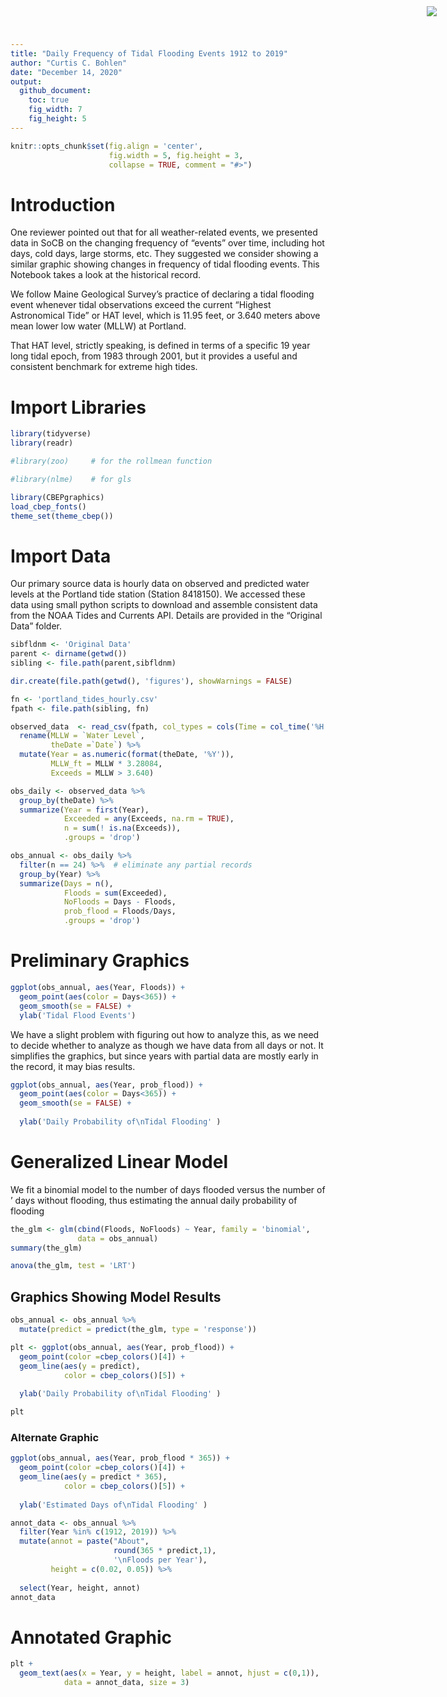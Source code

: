 ```yaml
---
title: "Daily Frequency of Tidal Flooding Events 1912 to 2019"
author: "Curtis C. Bohlen"
date: "December 14, 2020"
output:
  github_document:
    toc: true
    fig_width: 7
    fig_height: 5
---
```


<img
    src="https://www.cascobayestuary.org/wp-content/uploads/2014/04/logo_sm.jpg"
    style="position:absolute;top:10px;right:50px;" />

```r
knitr::opts_chunk$set(fig.align = 'center',
                      fig.width = 5, fig.height = 3,
                      collapse = TRUE, comment = "#>")
```
 
# Introduction
One reviewer pointed out that for all weather-related events, we presented data
in SoCB on the changing frequency of "events" over time, including hot days, cold
days, large storms, etc.  They suggested we consider showing a similar graphic
showing changes in frequency of tidal flooding events.  This Notebook takes a
look at the historical record.

We follow Maine Geological Survey's practice of declaring a tidal flooding event
whenever tidal observations exceed the current "Highest Astronomical Tide" or 
HAT level, which is 11.95 feet, or 	3.640 meters above mean lower low water
(MLLW) at Portland.

That HAT level, strictly speaking, is defined in terms of a specific 19 year
long tidal epoch, from 1983 through 2001, but it provides a useful and
consistent benchmark for extreme high tides.

# Import Libraries
```r
library(tidyverse)
library(readr)

#library(zoo)     # for the rollmean function

#library(nlme)    # for gls

library(CBEPgraphics)
load_cbep_fonts()
theme_set(theme_cbep())
```

# Import Data
Our primary source data is hourly data on observed and predicted water levels at
the Portland tide station (Station 8418150).  We accessed these data using small
python scripts to download and assemble consistent data from the NOAA Tides and
Currents API.  Details are provided in the "Original Data" folder.

```r
sibfldnm <- 'Original Data'
parent <- dirname(getwd())
sibling <- file.path(parent,sibfldnm)

dir.create(file.path(getwd(), 'figures'), showWarnings = FALSE)
```


```r
fn <- 'portland_tides_hourly.csv'
fpath <- file.path(sibling, fn)

observed_data  <- read_csv(fpath, col_types = cols(Time = col_time('%H:%M'))) %>%
  rename(MLLW = `Water Level`,
         theDate =`Date`) %>%
  mutate(Year = as.numeric(format(theDate, '%Y')),
         MLLW_ft = MLLW * 3.28084,
         Exceeds = MLLW > 3.640)
```


```r
obs_daily <- observed_data %>%
  group_by(theDate) %>%
  summarize(Year = first(Year),
            Exceeded = any(Exceeds, na.rm = TRUE),
            n = sum(! is.na(Exceeds)),
            .groups = 'drop')

```

```r
obs_annual <- obs_daily %>%
  filter(n == 24) %>%  # eliminate any partial records
  group_by(Year) %>%
  summarize(Days = n(),
            Floods = sum(Exceeded),
            NoFloods = Days - Floods,
            prob_flood = Floods/Days,
            .groups = 'drop')
```

# Preliminary Graphics

```r
ggplot(obs_annual, aes(Year, Floods)) +
  geom_point(aes(color = Days<365)) +
  geom_smooth(se = FALSE) +
  ylab('Tidal Flood Events')
```


We have a slight problem with figuring out how to analyze this, as we need to
decide whether to analyze as though we have data from all days or not.  It
simplifies the graphics, but since years with partial data are mostly early
in the record, it may bias results.

```r
ggplot(obs_annual, aes(Year, prob_flood)) +
  geom_point(aes(color = Days<365)) +
  geom_smooth(se = FALSE) +
  
  ylab('Daily Probability of\nTidal Flooding' )
```

# Generalized Linear Model
We fit a binomial model to the number of days flooded versus the number of '
days without flooding, thus estimating the annual daily probability of flooding
```r
the_glm <- glm(cbind(Floods, NoFloods) ~ Year, family = 'binomial',
               data = obs_annual)
summary(the_glm)
```

```r
anova(the_glm, test = 'LRT')
```


## Graphics Showing Model Results
```r
obs_annual <- obs_annual %>%
  mutate(predict = predict(the_glm, type = 'response'))
```


```r
plt <- ggplot(obs_annual, aes(Year, prob_flood)) +
  geom_point(color =cbep_colors()[4]) +
  geom_line(aes(y = predict),
            color = cbep_colors()[5]) +
  
  ylab('Daily Probability of\nTidal Flooding' )

plt
```

### Alternate Graphic 
```r
ggplot(obs_annual, aes(Year, prob_flood * 365)) +
  geom_point(color =cbep_colors()[4]) +
  geom_line(aes(y = predict * 365),
            color = cbep_colors()[5]) +
  
  ylab('Estimated Days of\nTidal Flooding' )
```




```r
annot_data <- obs_annual %>%
  filter(Year %in% c(1912, 2019)) %>%
  mutate(annot = paste("About", 
                       round(365 * predict,1),
                       '\nFloods per Year'),
         height = c(0.02, 0.05)) %>%
  
  select(Year, height, annot)
annot_data
```
# Annotated Graphic
```r
plt +
  geom_text(aes(x = Year, y = height, label = annot, hjust = c(0,1)),
            data = annot_data, size = 3)
```

